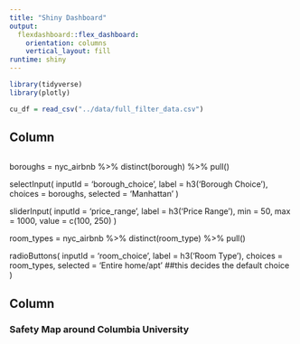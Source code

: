 ```yaml
---
title: "Shiny Dashboard"
output: 
  flexdashboard::flex_dashboard:
    orientation: columns
    vertical_layout: fill
runtime: shiny
---
```


```r
library(tidyverse)
library(plotly)

cu_df = read_csv("../data/full_filter_data.csv")
```

Column {.sidebar}
-----------------------------------------------------------------------

```r

```

boroughs = nyc_airbnb %>% distinct(borough) %>% pull()

selectInput(
  inputId = 'borough_choice',
  label = h3('Borough Choice'),
  choices = boroughs,
  selected = 'Manhattan'
)

sliderInput(
  inputId = 'price_range',
  label = h3('Price Range'),
  min = 50, max = 1000, value = c(100, 250)
)

room_types = nyc_airbnb %>% distinct(room_type) %>% pull()

radioButtons(
  inputId = 'room_choice',
  label = h3('Room Type'),
  choices = room_types,
  selected = 'Entire home/apt'   ##this decides the default choice
)


Column 
-----------------------------------------------------------------------

### Safety Map around Columbia University

```r

```

